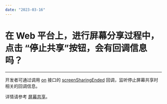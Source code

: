 ```yaml
---
date: "2023-03-16"
---
```

# 在 Web 平台上，进行屏幕分享过程中，点击 “停止共享”按钮，会有回调信息吗？

- - -

开发者可通过调用 [on](https://doc-zh.zego.im/article/api?doc=Express_Video_SDK_API~javascript_web~class~ZegoExpressEngine#on) 接口的 [screenSharingEnded](https://doc-zh.zego.im/article/api?doc=Express_Video_SDK_API~javascript_web~interface~ZegoRTCEvent#screen-sharing-ended) 回调，监听停止屏幕共享时相关的回调信息。

详情请参考 [屏幕共享](https://doc-zh.zego.im/article/6301)。